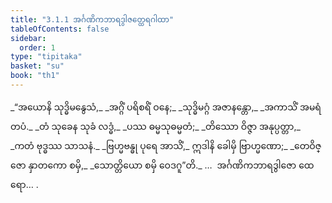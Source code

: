 ```yaml
---
title: "3.1.1 အင်္ဂဏိကဘာရဒွါဇတ္ထေရဂါထာ"
tableOfContents: false
sidebar:
  order: 1
type: "tipitaka"
basket: "su"
book: "th1"
---
```



<DynamicBreadcrumb />

<Division number="219" book="th1">

<Paragraph number="434" type="verses" book="th1">
_“အယောနိ သုဒ္ဓိမနွေသံ,_  
_အဂ္ဂိံ ပရိစရိံ ဝနေ;_  
_သုဒ္ဓိမဂ္ဂံ အဇာနန္တော,_  
_အကာသိံ အမရံ တပံ._  

</Paragraph>

</Division>
<Division number="220" book="th1">

<Paragraph number="435" type="verses" book="th1">
_တံ သုခေန သုခံ လဒ္ဓံ,_  
_ပဿ ဓမ္မသုဓမ္မတံ;_  
_တိဿော ဝိဇ္ဇာ အနုပ္ပတ္တာ,_  
_ကတံ ဗုဒ္ဓဿ သာသနံ._  

</Paragraph>

</Division>
<Division number="221" book="th1">

<Paragraph number="436" type="verses" book="th1">
_ဗြဟ္မဗန္ဓု ပုရေ အာသိံ,_  
ဣဒါနိ ခေါမှိ ဗြာဟ္မဏော;_  
_တေဝိဇ္ဇော နှာတကော စမှိ,_  
_သောတ္တိယော စမှိ ဝေဒဂူ”တိ._  


</Paragraph>
</Division>

<Paragraph number="437" type="center" book="th1">
…  အင်္ဂဏိကဘာရဒွါဇော ထေရော… .
</Paragraph>